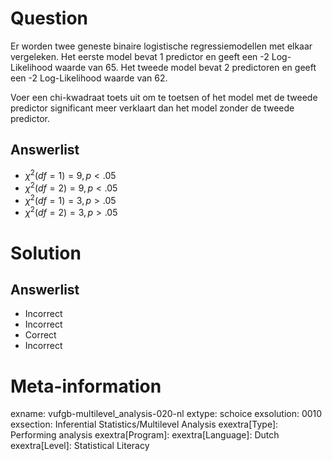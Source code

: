Question
========

Er worden twee geneste binaire logistische regressiemodellen met elkaar vergeleken. Het eerste model bevat 1 predictor en geeft een -2 Log-Likelihood waarde van 65. Het tweede model bevat 2 predictoren en geeft een -2 Log-Likelihood waarde van 62. 

Voer een chi-kwadraat toets uit om te toetsen of het model met de tweede predictor significant meer verklaart dan het model 
zonder de tweede predictor.
  
Answerlist
----------
* $\chi^{2}(df = 1) = 9, p < .05$
* $\chi^{2}(df = 2) = 9, p < .05$
* $\chi^{2}(df = 1) = 3, p > .05$
* $\chi^{2}(df = 2) = 3, p > .05$

Solution
========

Answerlist
----------
* Incorrect
* Incorrect
* Correct
* Incorrect

Meta-information
================
exname: vufgb-multilevel_analysis-020-nl
extype: schoice
exsolution: 0010
exsection: Inferential Statistics/Multilevel Analysis
exextra[Type]: Performing analysis
exextra[Program]: 
exextra[Language]: Dutch
exextra[Level]: Statistical Literacy
